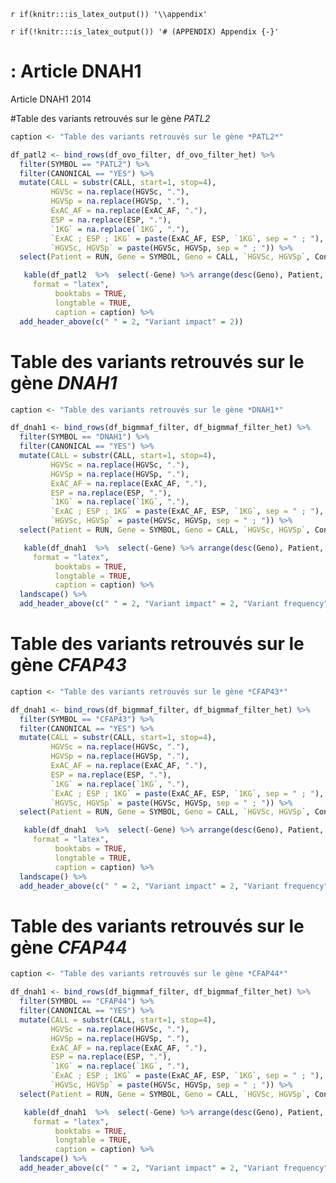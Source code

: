 `r if(knitr:::is_latex_output()) '\\appendix'`

`r if(!knitr:::is_latex_output()) '# (APPENDIX) Appendix {-}'` 

#  : Article DNAH1

Article DNAH1 2014


\newpage

#Table des variants retrouvés sur le gène *PATL2*


```r

caption <- "Table des variants retrouvés sur le gène *PATL2*"

df_patl2 <- bind_rows(df_ovo_filter, df_ovo_filter_het) %>%
  filter(SYMBOL == "PATL2") %>%
  filter(CANONICAL == "YES") %>%
  mutate(CALL = substr(CALL, start=1, stop=4),
         HGVSc = na.replace(HGVSc, "."),
         HGVSp = na.replace(HGVSp, "."),
         ExAC_AF = na.replace(ExAC_AF, "."),
         ESP = na.replace(ESP, "."),
         `1KG` = na.replace(`1KG`, "."),
         `ExAC ; ESP ; 1KG` = paste(ExAC_AF, ESP, `1KG`, sep = " ; "),
         `HGVSc, HGVSp` = paste(HGVSc, HGVSp, sep = " ; ")) %>%
  select(Patient = RUN, Gene = SYMBOL, Geno = CALL, `HGVSc, HGVSp`, Consequence)

   kable(df_patl2  %>%  select(-Gene) %>% arrange(desc(Geno), Patient, `HGVSc, HGVSp`),
     format = "latex",
          booktabs = TRUE,
          longtable = TRUE,
          caption = caption) %>%
  add_header_above(c(" " = 2, "Variant impact" = 2))

```

\newpage


# Table des variants retrouvés sur le gène *DNAH1*  

```r

caption <- "Table des variants retrouvés sur le gène *DNAH1*"

df_dnah1 <- bind_rows(df_bigmmaf_filter, df_bigmmaf_filter_het) %>%
  filter(SYMBOL == "DNAH1") %>%
  filter(CANONICAL == "YES") %>%
  mutate(CALL = substr(CALL, start=1, stop=4),
         HGVSc = na.replace(HGVSc, "."),
         HGVSp = na.replace(HGVSp, "."),
         ExAC_AF = na.replace(ExAC_AF, "."),
         ESP = na.replace(ESP, "."),
         `1KG` = na.replace(`1KG`, "."),
         `ExAC ; ESP ; 1KG` = paste(ExAC_AF, ESP, `1KG`, sep = " ; "),
         `HGVSc, HGVSp` = paste(HGVSc, HGVSp, sep = " ; ")) %>%
  select(Patient = RUN, Gene = SYMBOL, Geno = CALL, `HGVSc, HGVSp`, Consequence, `ExAC ; ESP ; 1KG`)

   kable(df_dnah1  %>%  select(-Gene) %>% arrange(desc(Geno), Patient, `HGVSc, HGVSp`),
     format = "latex",
          booktabs = TRUE,
          longtable = TRUE,
          caption = caption) %>%
  landscape() %>%
  add_header_above(c(" " = 2, "Variant impact" = 2, "Variant frequency"))

```

\newpage

# Table des variants retrouvés sur le gène *CFAP43*  

```r

caption <- "Table des variants retrouvés sur le gène *CFAP43*"

df_dnah1 <- bind_rows(df_bigmmaf_filter, df_bigmmaf_filter_het) %>%
  filter(SYMBOL == "CFAP43") %>%
  filter(CANONICAL == "YES") %>%
  mutate(CALL = substr(CALL, start=1, stop=4),
         HGVSc = na.replace(HGVSc, "."),
         HGVSp = na.replace(HGVSp, "."),
         ExAC_AF = na.replace(ExAC_AF, "."),
         ESP = na.replace(ESP, "."),
         `1KG` = na.replace(`1KG`, "."),
         `ExAC ; ESP ; 1KG` = paste(ExAC_AF, ESP, `1KG`, sep = " ; "),
         `HGVSc, HGVSp` = paste(HGVSc, HGVSp, sep = " ; ")) %>%
  select(Patient = RUN, Gene = SYMBOL, Geno = CALL, `HGVSc, HGVSp`, Consequence, `ExAC ; ESP ; 1KG`)

   kable(df_dnah1  %>%  select(-Gene) %>% arrange(desc(Geno), Patient, `HGVSc, HGVSp`),
     format = "latex",
          booktabs = TRUE,
          longtable = TRUE,
          caption = caption) %>%
  landscape() %>%
  add_header_above(c(" " = 2, "Variant impact" = 2, "Variant frequency"))

```

\newpage

# Table des variants retrouvés sur le gène *CFAP44*  


```r

caption <- "Table des variants retrouvés sur le gène *CFAP44*"

df_dnah1 <- bind_rows(df_bigmmaf_filter, df_bigmmaf_filter_het) %>%
  filter(SYMBOL == "CFAP44") %>%
  filter(CANONICAL == "YES") %>%
  mutate(CALL = substr(CALL, start=1, stop=4),
         HGVSc = na.replace(HGVSc, "."),
         HGVSp = na.replace(HGVSp, "."),
         ExAC_AF = na.replace(ExAC_AF, "."),
         ESP = na.replace(ESP, "."),
         `1KG` = na.replace(`1KG`, "."),
         `ExAC ; ESP ; 1KG` = paste(ExAC_AF, ESP, `1KG`, sep = " ; "),
         `HGVSc, HGVSp` = paste(HGVSc, HGVSp, sep = " ; ")) %>%
  select(Patient = RUN, Gene = SYMBOL, Geno = CALL, `HGVSc, HGVSp`, Consequence, `ExAC ; ESP ; 1KG`)

   kable(df_dnah1  %>%  select(-Gene) %>% arrange(desc(Geno), Patient, `HGVSc, HGVSp`),
     format = "latex",
          booktabs = TRUE,
          longtable = TRUE,
          caption = caption) %>%
  landscape() %>%
  add_header_above(c(" " = 2, "Variant impact" = 2, "Variant frequency"))

```
